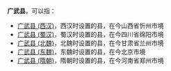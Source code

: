 '''广武县'''，可以指：
*[[广武县_(西汉)|广武县 (西汉)]]，西汉时设置的县，在今山西省忻州市境
*[[广武县_(蜀汉)|广武县 (蜀汉)]]，蜀汉时设置的县，在今四川省绵阳市境
*[[广武县_(北魏)|广武县 (北魏)]]，北魏时设置的县，在今甘肃省兰州市境
*[[广武县_(东魏)|广武县 (东魏)]]，东魏时设置的县，在今北京市境
*[[广武县_(隋朝)|广武县 (隋朝)]]，隋朝时设置的县，在今河南省郑州市境
{{Disambig|G|Cat=三字中国县名消歧义}}
